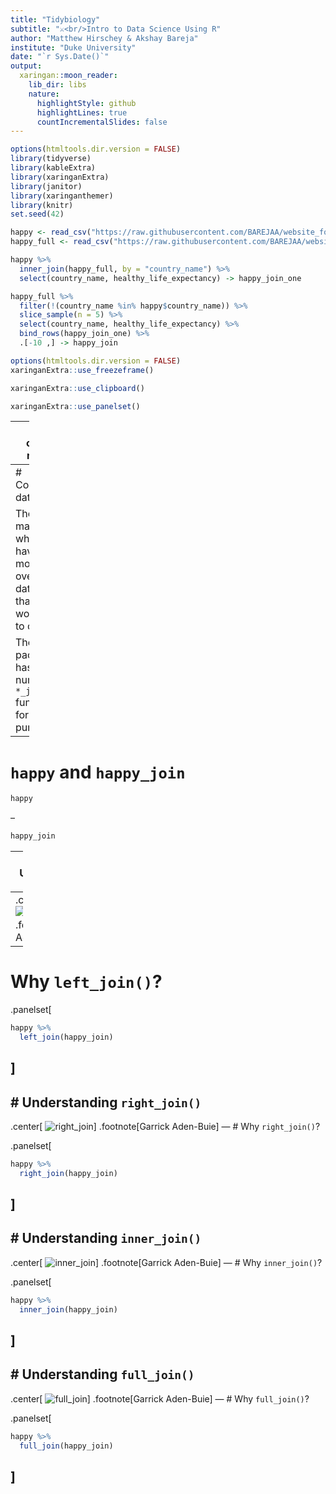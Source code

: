 ```yaml
---
title: "Tidybiology"
subtitle: "⚔<br/>Intro to Data Science Using R"
author: "Matthew Hirschey & Akshay Bareja"
institute: "Duke University"
date: "`r Sys.Date()`"
output:
  xaringan::moon_reader:
    lib_dir: libs
    nature:
      highlightStyle: github
      highlightLines: true
      countIncrementalSlides: false
---
```



```r
options(htmltools.dir.version = FALSE)
library(tidyverse)
library(kableExtra)
library(xaringanExtra)
library(janitor)
library(xaringanthemer)
library(knitr)
set.seed(42)

happy <- read_csv("https://raw.githubusercontent.com/BAREJAA/website_for_john/master/datasets/happy_small.csv")
happy_full <- read_csv("https://raw.githubusercontent.com/BAREJAA/website_for_john/master/datasets/world-happiness-report-2021.csv") %>% clean_names() %>% rename(region = regional_indicator)

happy %>% 
  inner_join(happy_full, by = "country_name") %>% 
  select(country_name, healthy_life_expectancy) -> happy_join_one

happy_full %>% 
  filter(!(country_name %in% happy$country_name)) %>% 
  slice_sample(n = 5) %>% 
  select(country_name, healthy_life_expectancy) %>%
  bind_rows(happy_join_one) %>% 
  .[-10 ,] -> happy_join
```

```r
options(htmltools.dir.version = FALSE)
xaringanExtra::use_freezeframe()
```

```r
xaringanExtra::use_clipboard()
```

```r
xaringanExtra::use_panelset()
```

---
class: center, middle

# Combining datasets

---
# Combining datasets 

There are many times when you have two or more overlapping datasets that you would like to combine  


The `dplyr` package has a number of `*_join` functions for this purpose
---
# `happy` and `happy_join`

```r
happy
```

--

```r
happy_join
```

---
# Understanding `left_join()` 
--
.center[
![left_join](https://github.com/gadenbuie/tidyexplain/blob/master/images/left-join.gif?raw=true)
]
.footnote[Garrick Aden-Buie]
---
# Why `left_join()`?

.panelset[
```r
happy %>% 
  left_join(happy_join)
```
]
---
# Understanding `right_join()` 
--
.center[
![right_join](https://github.com/gadenbuie/tidyexplain/blob/master/images/right-join.gif?raw=true)
]
.footnote[Garrick Aden-Buie]
---
# Why `right_join()`?

.panelset[
```r
happy %>% 
  right_join(happy_join)
```
]
---
# Understanding `inner_join()` 
--
.center[
![inner_join](https://github.com/gadenbuie/tidyexplain/blob/master/images/inner-join.gif?raw=true)
]
.footnote[Garrick Aden-Buie]
---
# Why `inner_join()`?

.panelset[
```r
happy %>% 
  inner_join(happy_join)
```
]
---
# Understanding `full_join()` 
--
.center[
![full_join](https://github.com/gadenbuie/tidyexplain/blob/master/images/full-join.gif?raw=true)
]
.footnote[Garrick Aden-Buie]
---
# Why `full_join()`?

.panelset[
```r
happy %>% 
  full_join(happy_join)
```
]
---

